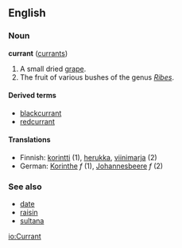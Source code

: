 ==English==
===Noun===
'''currant''' ([[currants]])

# A small dried [[grape]].
# The fruit of various bushes of the genus ''[[Ribes]]''.

====Derived terms====
*[[blackcurrant]]
*[[redcurrant]]

====Translations====
*Finnish:  [[korintti]] (1), [[herukka]], [[viinimarja]] (2)
*German:  [[Korinthe]] ''f'' (1), [[Johannesbeere]] ''f'' (2)

===See also===
*[[date]]
*[[raisin]]
*[[sultana]]

[[io:Currant]]